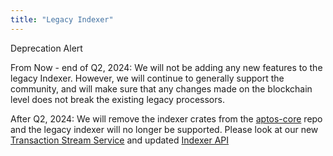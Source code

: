 ```yaml
---
title: "Legacy Indexer"
---
```



<Aside type="caution">
  Deprecation Alert

  From Now - end of Q2, 2024: We will not be adding any new features to the legacy Indexer. However, we will continue to generally support the community, and will make sure that any changes made on the blockchain level does not break the existing legacy processors.

  After Q2, 2024: We will remove the indexer crates from the [aptos-core](https://github.com/aptos-labs/aptos-core) repo and the legacy indexer will no longer be supported. Please look at our new [Transaction Stream Service](../../../build/indexer/txn-stream) and updated [Indexer API](../../../build/indexer)
</Aside>
